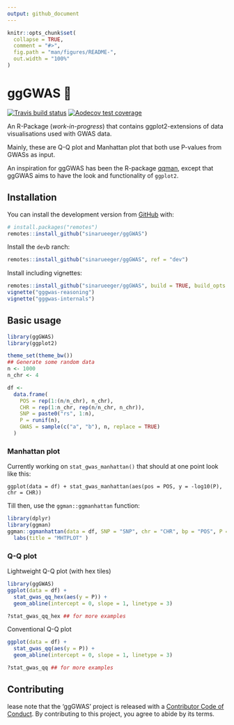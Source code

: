 ```yaml
---
output: github_document
---
```


<!-- README.md is generated from README.Rmd. Please edit that file -->

```r
knitr::opts_chunk$set(
  collapse = TRUE,
  comment = "#>",
  fig.path = "man/figures/README-",
  out.width = "100%"
)
```
# ggGWAS 🚧


<!-- badges: start -->
[![Travis build status](https://travis-ci.org/sinarueeger/ggGWAS.svg?branch=master)](https://travis-ci.org/sinarueeger/ggGWAS)
[![Aodecov test coverage](https://codecov.io/gh/sinarueeger/ggGWAS/branch/master/graph/badge.svg)](https://codecov.io/gh/sinarueeger/ggGWAS?branch=master)
<!-- badges: end -->


An R-Package (*work-in-progress*) that contains ggplot2-extensions of data visualisations used with GWAS data. 

Mainly, these are Q-Q plot and Manhattan plot that both use P-values from GWASs as input. 

An inspiration for ggGWAS has been the R-package [qqman](http://www.gettinggeneticsdone.com/2014/05/qqman-r-package-for-qq-and-manhattan-plots-for-gwas-results.html), except that ggGWAS aims to have the look and functionality of `ggplot2`.



## Installation

You can install the development version from [GitHub](https://github.com/) with:


```r
# install.packages("remotes")
remotes::install_github("sinarueeger/ggGWAS")
```

Install the `dev`b ranch:
```r
remotes::install_github("sinarueeger/ggGWAS", ref = "dev")
```


Install including vignettes: 

```r
remotes::install_github("sinarueeger/ggGWAS", build = TRUE, build_opts = c("--no-resave-data", "--no-manual"))
vignette("gggwas-reasoning")
vignette("gggwas-internals")
```


## Basic usage

```r
library(ggGWAS)
library(ggplot2)

theme_set(theme_bw())
## Generate some random data
n <- 1000
n_chr <- 4

df <-
  data.frame(
    POS = rep(1:(n/n_chr), n_chr),
    CHR = rep(1:n_chr, rep(n/n_chr, n_chr)),
    SNP = paste0("rs", 1:n),
    P = runif(n),
    GWAS = sample(c("a", "b"), n, replace = TRUE)
  )

```



### Manhattan plot

Currently working on `stat_gwas_manhattan()` that should at one point look like this:

```
ggplot(data = df) + stat_gwas_manhattan(aes(pos = POS, y = -log10(P), chr = CHR))
```

Till then, use the `ggman::ggmanhattan` function:

```r
library(dplyr)
library(ggman)
ggman::ggmanhattan(data = df, SNP = "SNP", chr = "CHR", bp = "POS", P = "P", sparsify = FALSE, theme_base = theme_bw(), build = 'hg18', highlight = df %>% slice(which.min(P)) %>% pull(SNP)) +
  labs(title = "MHTPLOT" )
```

### Q-Q plot

Lightweight Q-Q plot (with hex tiles)

```r
library(ggGWAS)
ggplot(data = df) + 
  stat_gwas_qq_hex(aes(y = P)) + 
  geom_abline(intercept = 0, slope = 1, linetype = 3)

?stat_gwas_qq_hex ## for more examples
```

Conventional Q-Q plot
```r
ggplot(data = df) +
  stat_gwas_qq(aes(y = P)) + 
  geom_abline(intercept = 0, slope = 1, linetype = 3)

?stat_gwas_qq ## for more examples
```


## Contributing
 lease note that the 'ggGWAS' project is released with a
[Contributor Code of Conduct](CODE_OF_CONDUCT.md).
By contributing to this project, you agree to abide by its terms.
